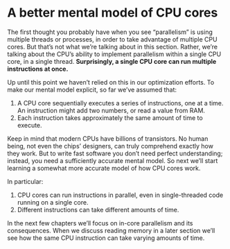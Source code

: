 # A better mental model of CPU cores

The first thought you probably have when you see "parallelism" is using multiple threads or processes, in order to take advantage of multiple CPU cores.
But that's not what we're talking about in this section.
Rather, we're talking about the CPU's ability to implement parallelism within a single CPU core, in a single thread.
**Surprisingly, a single CPU core can run multiple instructions at once.**

Up until this point we haven't relied on this in our optimization efforts.
To make our mental model explicit, so far we've assumed that:

1. A CPU core sequentially executes a series of instructions, one at a time.
   An instruction might add two numbers, or read a value from RAM.
2. Each instruction takes approximately the same amount of time to execute.

Keep in mind that modern CPUs have billions of transistors.
No human being, not even the chips' designers, can truly comprehend exactly how they work.
But to write fast software you don't need perfect understanding; instead, you need a sufficiently accurate mental model.
So next we'll start learning a somewhat more accurate model of how CPU cores work.

In particular:

1. CPU cores can run instructions in parallel, even in single-threaded code running on a single core.
2. Different instructions can take different amounts of time.

In the next few chapters we'll focus on in-core parallelism and its consequences.
When we discuss reading memory in a later section we'll see how the same CPU instruction can take varying amounts of time.
